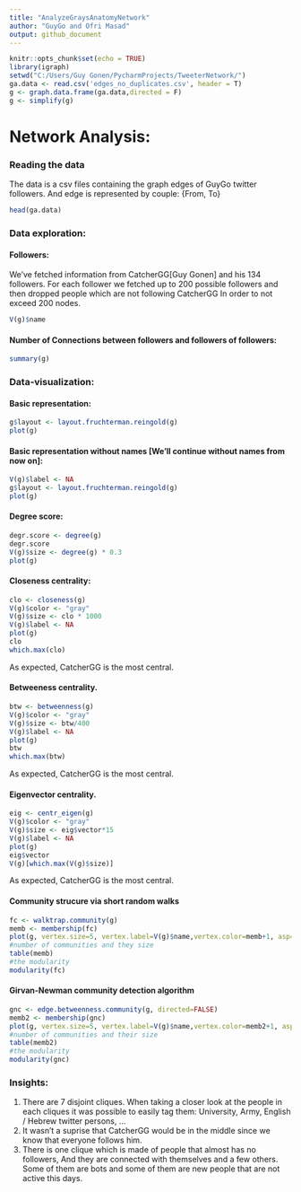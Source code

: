 ```yaml
---
title: "AnalyzeGraysAnatomyNetwork"
author: "GuyGo and Ofri Masad"
output: github_document
---
```


```r
knitr::opts_chunk$set(echo = TRUE)
library(igraph)
setwd("C:/Users/Guy Gonen/PycharmProjects/TweeterNetwork/")
ga.data <- read.csv('edges_no_duplicates.csv', header = T)
g <- graph.data.frame(ga.data,directed = F)
g <- simplify(g)
```


# Network Analysis:
### Reading the data
The data is a csv files containing the graph edges of GuyGo twitter followers.
And edge is represented by couple: {From, To}
```r
head(ga.data)
```
### Data exploration:
#### Followers:
We've fetched information from CatcherGG[Guy Gonen] and his 134 followers.
For each follower we fetched up to 200 possible followers and then dropped people which are not following CatcherGG In order to not exceed 200 nodes.
```r
V(g)$name
```
#### Number of Connections between followers and followers of followers:
```r
summary(g)
```

### Data-visualization:
#### Basic representation:
```r
g$layout <- layout.fruchterman.reingold(g)
plot(g)
```  
#### Basic representation without names [We'll continue without names from now on]:
```r
V(g)$label <- NA 
g$layout <- layout.fruchterman.reingold(g)
plot(g)
```
#### Degree score:
```r
degr.score <- degree(g)
degr.score
V(g)$size <- degree(g) * 0.3 
plot(g)
```

#### Closeness centrality:
```r
clo <- closeness(g) 
V(g)$color <- "gray"
V(g)$size <- clo * 1000
V(g)$label <- NA
plot(g)
clo
which.max(clo)
```  

As expected, CatcherGG is the most central.


#### Betweeness centrality.
```r
btw <- betweenness(g) 
V(g)$color <- "gray"
V(g)$size <- btw/400
V(g)$label <- NA
plot(g)
btw
which.max(btw)
```  

As expected, CatcherGG is the most central.

#### Eigenvector centrality.
```r
eig <- centr_eigen(g)
V(g)$color <- "gray"
V(g)$size <- eig$vector*15
V(g)$label <- NA
plot(g)
eig$vector
V(g)[which.max(V(g)$size)]
```  

As expected, CatcherGG is the most central.

#### Community strucure via short random walks
```r
fc <- walktrap.community(g)
memb <- membership(fc)
plot(g, vertex.size=5, vertex.label=V(g)$name,vertex.color=memb+1, asp=FALSE)
#number of communities and they size
table(memb)
#the modularity
modularity(fc)
```  


#### Girvan-Newman community detection algorithm
```r
gnc <- edge.betweenness.community(g, directed=FALSE)
memb2 <- membership(gnc)
plot(g, vertex.size=5, vertex.label=V(g)$name,vertex.color=memb2+1, asp=FALSE)
#number of communities and their size
table(memb2)
#the modularity
modularity(gnc)
```  


### Insights:
1. There are 7 disjoint cliques. When taking a closer look at the people in each cliques it was possible to easily tag them: University, Army, English / Hebrew twitter persons, ...
2. It wasn't a suprise that CatcherGG would be in the middle since we know that everyone follows him.
3. There is one clique which is made of people that almost has no followers, And they are connected with themselves and a few others. Some of them are bots and some of them are new people that are not active this days.